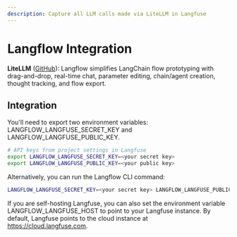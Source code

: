 ```yaml
---
description: Capture all LLM calls made via LiteLLM in Langfuse
---
```


# Langflow Integration

**LiteLLM** ([GitHub](https://github.com/logspace-ai/langflow)): Langflow simplifies LangChain flow prototyping with drag-and-drop, real-time chat, parameter editing, chain/agent creation, thought tracking, and flow export.

## Integration

You'll need to export two environment variables: LANGFLOW_LANGFUSE_SECRET_KEY and LANGFLOW_LANGFUSE_PUBLIC_KEY.

```sh
# API keys from project settings in Langfuse
export LANGFLOW_LANGFUSE_SECRET_KEY=<your secret key>
export LANGFLOW_LANGFUSE_PUBLIC_KEY=<your public key>

```

Alternatively, you can run the Langflow CLI command:

```sh
LANGFLOW_LANGFUSE_SECRET_KEY=<your secret key> LANGFLOW_LANGFUSE_PUBLIC_KEY=<your public key> langflow
```

If you are self-hosting Langfuse, you can also set the environment variable LANGFLOW_LANGFUSE_HOST to point to your Langfuse instance. By default, Langfuse points to the cloud instance at https://cloud.langfuse.com.

